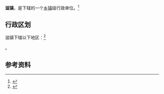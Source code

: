 {{中国乡级行政区|37/14/21/106/000}}

'''滋镇'''，是{{PRC admin/fullname|37/14/21/106/000|3}}下辖的一个[[乡镇|乡镇]]级行政单位。<ref>{{PRC admin/ref sgc|{{PRC admin/parent|37/14/21/106/000}}}}</ref>

== 行政区划 ==

滋镇下辖以下地区：<ref>{{PRC admin/ref sgc|37/14/21/106/000}}</ref>

{{PRC admin/children|37/14/21/106/000}}。

== 参考资料 ==

{{reflist}}

{{行政区划小作品}}
{{PRC admin/navcat|37/14/21/106/000}}
